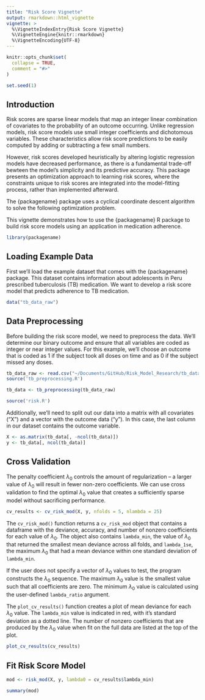 ```yaml
---
title: "Risk Score Vignette"
output: rmarkdown::html_vignette
vignette: >
  %\VignetteIndexEntry{Risk Score Vignette}
  %\VignetteEngine{knitr::rmarkdown}
  %\VignetteEncoding{UTF-8}
---
```


```r
knitr::opts_chunk$set(
  collapse = TRUE,
  comment = "#>"
)

set.seed(1)
```


## Introduction 

Risk scores are sparse linear models that map an integer linear combination of covariates to the probability of an outcome occurring. Unlike regression models, risk score models use small integer coefficients and dichotomous variables. These characteristics allow risk score predictions to be easily computed by adding or subtracting a few small numbers. 

However, risk scores developed heuristically by altering logistic regression models have decreased performance, as there is a fundamental trade-off bewteen the model's simplicity and its predictive accuracy. This package presents an optimization approach to learning risk scores, where the constraints unique to risk scores are integrated into the model-fitting process, rather than implemented afterward. 

The {packagename} package uses a cyclical coordinate descent algorithm to solve the following optimization problem.

\begin{equation}
\begin{aligned}
\min_{\alpha,\beta} \quad & \frac{1}{n} \sum_{i=1}^{n} (\gamma y_i x_i^T \beta - log(1 + exp(\gamma x_i^T \beta))) + \lambda_0 \sum_{j=1}^{p} 1(\beta_{j} \neq 0)\\
\textrm{s.t.} \quad & l \le \beta_j \le u \; \; \; \forall j = 1,2,...,p\\
  &\beta_j \in \mathbb{Z} \; \; \; \forall j = 1,2,...,p \\
  &\beta_0, \gamma \in \mathbb{R} \\
\end{aligned}
\end{equation}

This vignette demonstrates how to use the {packagename} R package to build risk score models using an application in medication adherence. 

```r
library(packagename)

```

## Loading Example Data

First we'll load the example dataset that comes with the {packagename} package. This dataset contains information about adolescents in Peru prescribed tuberculosis (TB) medication. We want to develop a risk score model that predicts adherence to TB medication. 

```r
data("tb_data_raw")

```

## Data Preprocessing

Before building the risk score model, we need to preprocess the data. We'll determine our binary outcome and ensure that all variables are coded as integer or near integer values. For this example, we'll choose an outcome that is coded as 1 if the subject took all doses on time and as 0 if the subject missed any doses. 


 
```r
tb_data_raw <- read.csv("~/Documents/GitHub/Risk_Model_Research/tb_data/Peru_TB_data.csv")
source('tb_preprocessing.R')
```

```r
tb_data <- tb_preprocessing(tb_data_raw)
```

```r
source('risk.R')
```

Additionally, we'll need to split out our data into a matrix with all covariates ("X") and a vector with the outcome data ("y"). In this case, the last column in our dataset contains the outcome variable. 

```r
X <- as.matrix(tb_data[, -ncol(tb_data)])
y <- tb_data[, ncol(tb_data)]
```

## Cross Validation

The penalty coefficient $\lambda_0$ controls the amount of regularization -- a larger value of $\lambda_0$ will result in fewer non-zero coefficients. We can use cross validation to find the optimal $\lambda_0$ value that creates a sufficiently sparse model without sacrificing performance. 



```r
cv_results <- cv_risk_mod(X, y, nfolds = 5, nlambda = 25)
```


The `cv_risk_mod()` function returns a `cv_risk_mod` object that contains a dataframe with the deviance, accuracy, and number of nonzero coefficients for each value of $\lambda_0$. The object also contains `lambda_min`, the value of $\lambda_0$ that returned the smallest mean deviance across all folds, and `lambda_1se`, the maximum $\lambda_0$ that had a mean deviance within one standard deviation of `lambda_min`. 

If the user does not specify a vector of $\lambda_0$ values to test, the program constructs the $\lambda_0$ sequence. The maximum $\lambda_0$ value is the smallest value such that all coefficients are zero. The minimum $\lambda_0$ value is calculated using the user-defined `lambda_ratio` argument. 

The `plot_cv_results()` function creates a plot of mean deviance for each $\lambda_0$ value. The `lambda_min` value is indicated in red, with it's standard deviation as a dotted line. The number of nonzero coefficients that are produced by the $\lambda_0$ value when fit on the full data are listed at the top of the plot. 

```r
plot_cv_results(cv_results)
```


## Fit Risk Score Model



```r
mod <- risk_mod(X, y, lambda0 = cv_results$lambda_min)

summary(mod)
```








